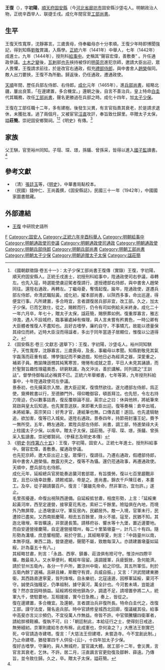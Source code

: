 {{Otheruses|other=名为王复的其他人物|王复}}
{{明清人物信息框
| 姓名 = 王復
| 原名 =
| 圖片名稱= Wang Fu.jpg
| 圖片大小 = 200px
| 圖片說明 = 民國《固安縣志》載《王莊簡公復遺像》
| 最高職務 = 榮祿大夫上柱國太子少保工部尚書
| 國家 = 大明
| 爵位 =
| 籍貫 = [[順天府|順天府]][[固安縣|固安縣]]沙垡屯
| 族裔 = 漢族
| 旗籍 = 
| 字號 = 字初陽
| 諡號 = 莊簡
| 出生日期 = 永樂十四年（1416年）
| 出生地點 = [[順天府|順天府]][[固安縣|固安縣]]
| 逝世日期 = 成化二十一年（1485年）
| 逝世地點 = [[順天府|順天府]][[固安縣|固安縣]]
| 墓葬 =
| 配偶 =
| 親屬 =
| 出身 = 
*正統六年辛酉科舉人
*正統七年壬戌科進士出身
| 經歷 = 
*刑科給事中：正統九年-正統十四年
*通政司右參議：正統十四年<ref>《明實錄·英宗實錄》卷178</ref>
*通政司左參議：正統十四年<ref name="《明實錄·英宗實錄》卷184">《明實錄·英宗實錄》卷184</ref>
*右通政：正統十四年-景泰五年<ref name="《明實錄·英宗實錄》卷184"/>
*左通政：景泰五年-天順元年<ref>《明實錄·英宗實錄》卷239</ref>
*通政使：天順元年<ref>《明實錄·英宗實錄》卷275</ref>
*兵部右侍郎：天順元年<ref>《明分省人物考》冊一卷一，頁153</ref>
*兵部左侍郎：天順元年-成化元年<ref>《明實錄·英宗實錄》卷281</ref>
*兵部尚書：成化元年-成化三年<ref>《明實錄·憲宗實錄》卷22</ref>
*工部尚書：成化三年-成化十五年<ref>《明實錄·憲宗實錄》卷41</ref>
*太子少保：成化十四年<ref>《明實錄·憲宗實錄》卷183</ref>
*太子太保（追贈）：成化二十一年<ref>《明實錄·憲宗實錄》卷267</ref>
| 著作 =
}}

'''王復'''（{{bd|1416年||1485年|catIdx=Wang王}}），字'''初陽'''，[[順天府|順天府]][[固安縣|固安縣]]（今[[河北省|河北省]][[廊坊市|廊坊市]]固安縣沙垡屯人。明朝政治人物，正统辛酉举人、联捷壬戌。成化年間官至[[工部尚書|工部尚書]]。

== 生平 ==
王復天性寬厚，沈靜寡言。三歲喪母，侍奉繼母亦十分孝順。王復少年時即博聞強記，得到知縣[[劉敬|劉敬]]賞識，入縣學。[[正统_(年号)|正統]]六年（1441年）中舉人，七年（1442年）成進士。九年（1444年），授刑科[[給事中|給事中]]。史稱其“聲容宏偉，善敷奏” 。升任通政參議。[[土木之變|土木之變]]後，[[瓦剌|瓦剌]]部[[也先|也先]]挾持被俘的[[明英宗|明英宗]]進犯京師，邀請大臣出迎，眾人畏懼，王復請求前往，於是改官右通政，假充[[禮部侍郎|禮部侍郎]]，與中書舍人[[趙榮|趙榮]]偕同。敵人出刀要挾，王復不為所動。歸返後，仍任通政，遷通政使。

[[天顺_(明朝)|天順]]年間，歷任兵部左侍郎、右侍郎。[[成化|成化]]元年（1465年），進[[兵部尚書|兵部尚書]]，經略北疆，屢出良策，「在邊建置，多合機宜。」還朝之後，自言不善治兵，皇上特命[[白圭|白圭]]代其職務，改任[[工部尚書|工部尚書]]，聲名更勝過在兵部之時。成化十四年，加[[太子少保|太子少保]]。

王復在工部任職十二年，多有建樹。後發生災異，有言官指責其衰老，於是請求退休，未獲批准。過了兩個月，又被宦官[[汪直_(宦官)|汪直]]攻訐，奉旨致仕歸里。卒贈太子太保，謚'''莊簡'''。崇祀固安鄉賢祠。<ref>《國朝獻徵錄·卷五十一》：太子少保工部尚書王復傳（實錄）王復，字初陽，順天府固安縣人。正統壬戌進士，初授刑科給事中，陞通政使司右參議，尋轉左。也先入寇，時選能使虜迎駕者復請行，遂授禮部右侍郎，與中書舍人趙榮同往。還陞右通政，再轉左。丁繼母憂，奪情起復。踰年，陞通政使，遂遷兵部左侍郎，命清武職貼黃。成化初，擢本部尚書，以陝西多事，命出巡邊，得便宜行事。凡所建置，多合時宜，言者謂復居兵部非宜，改工部。久之，加太子少保。巳而乞致仕，從之，賜敕而行，仍令有司如例給夫米終身。成化二十一年六月卒，年七十，贈太子太保，諡莊簡，賜祭葬如例。復重厚寡言，雅志沖澹，遇人不設城府，臨事審處綽有條理，與人言未嘗有矜異色，一時公卿有大臣體者惟復人不盡知也。且好古嗜學，廉約自守，不事矯亢，故能以德量保其祿位而終。近時大臣沒而得諡者，多出于同年當道子居顯位，惟復以公道得之。</ref><ref name="縣志">《固安縣志·卷三·文獻志·選舉下》：王復，字初陽，沙垡屯人。裕州同知騏子。天性寬厚，沈靜寡言。三歲喪母，及長，事繼母以孝聞。知縣劉敬見其氣宇磊落而莊重有威、博學強記而不樂遊戲，知他日必為經濟之器，深愛重之，補弟子員。教諭陳遜憫其純篤寒苦，惓惓有成就之意，平日人未見其誦讀，而於聖賢旨趣性理蘊奧悉，研窮默識，為文沖淡，善於講解。同列謂之“王訓詁”。督學侍御每試必稱賞不已。正統六年舉鄉書，七年等第，九年授刑科給事中，十年陞通政使司左參議。<br>景泰初，也先擁英宗入關，邀大臣迎駕，復憤然欲往。遂允禮部左侍郎，爲正使，齎捧敕書以行，至德勝門外，得仰瞻御容，頓首拜泣。也先怒，令左右持刀脅迫，仍以數事詰責，復反覆辯論不屈，英宗止之曰：休與他辨，將紙筆來寫啟與皇太后知道。也先實意送朕，來即著大臣出迎。復等奏稱：倉卒出城，未將紙筆。英宗笑曰：好秀才官，連紙筆也無。口傳去罷！遂回。也先遣騎馳追，欲加害，復等已入城矣。遂陞右通政。景泰四年，持節冊封藩王妃，賚予一無所受。五年，轉左通政，累陞兵部左侍郎、尚書，調工部，特進榮祿大夫上柱國太子少保。以疾卒。贈太子太保，諡莊簡。子瑁、琛、璟，孫鸃、曾孫采入監讀書。崇祀鄉賢祠。（參蘇志及明史本傳）</ref>《明史》有傳。<ref>《[[明史|明史]]·[[s:明史/卷177|列传第六十五]]》：王復，字初陽，固安人。正統七年進士。授刑科給事中。聲容宏偉，善敷奏。擢通政參議。<br>也先犯京師，邀大臣出迎上皇。眾憚行，復請往。乃遷右通政，假禮部侍郎，與中書舍人趙榮偕。敵露刃夾之，復等不為懾。還仍蒞通政事，再遷通政使。天順中，歷兵部左右侍郎。<br>成化元年，延綏總兵官房能奏追襲河套部眾，有旨獎勞。復以七百里趨戰非宜，且恐以僥幸啟釁，請敕戒諭，帝是之。進尚書。錦衣千戶陳玨者，本畫工。及卒，從子錫請襲百戶。復言：「襲雖先帝命，然非軍功，宜勿許。」遂止。<br>毛里孩擾邊，命復出視陝西邊備。自延綏抵甘肅，相度形勢，上言：「延綏東起黃河岸，西至定邊營，接寧夏花馬池，索紆二千餘里。險隘俱在內地，而境外乃無屏障，止憑墩堡以守。軍反居內，民顧居外。敵一入境，官軍未行，民遭掠已盡矣。又西南抵慶陽，相去五百餘里，烽火不接。寇至，民猶不知。其迤北墩堠，率皆曠遠，非禦邊長策。請移府谷、響水等十九堡，置近邊要地。而自安邊營接慶陽，自定邊營接環州，每二十里築墩臺一，計凡三十有四。隨形勢為溝墻，庶息響相聞，易於守禦。」其經略寧夏，則言：「中路靈州以南，本無亭燧。東西二路，營堡遼絕，聲聞不屬，致敵每深入。亦請建置墩臺如延綏，計為臺五十有八。」<br>其經略甘肅，則言：「永昌、西寧、鎮番、莊浪俱有險可守。惟涼州四際平曠，敵最易入。又水草便利，輒經年宿留。遠調援軍，兵疲銳挫，急何能濟。請於甘州五衛內，各分一千戶所，置涼州中衛，給之印信。其五所軍伍，則於五衛內餘丁選補。且耕且練，斯戰守有資，兵威自振。」又言：「洪武間建東勝衛，其西路直達寧夏，皆列烽堠。自永樂初，北寇遠遁，因移軍延綏，棄河不守。誠使兵強糧足，仍準祖制，據守黃河，萬全計也。今河套未靖，豈能遽復？然亦宜因時損益。延綏將校視他鎮為少，調遣不足，請增置參將二人，統軍九千，使駐要地，互相援接，實今日急務。」奏上，皆從之。<br>復在邊建置，多合機宜。及還朝，言者謂治兵非復所長。特命白圭代之，改復工部。謹守法度，聲名逾兵部。時中官請修皇城西北回廊，復議緩其役。給事中高斐亦言災沴頻仍，不宜役萬人作無益。帝皆不許。中官領騰驤四衛軍者，請給胖襖鞋褲。復執不可，曰：「朝廷制此，本給征行之士，使得刻日戒途，無勞縫紉。京軍則歲給冬衣布棉，此成憲也，奈何渝之？」大應法王劄實巴死，中官請造寺建塔。復言：「大慈法王但建塔，未嘗造寺。今不宜創此制。」乃止命建塔，猶發軍四千人供役-{云}-，十四年加太子少保。<br>復好古嗜學，守廉約，與人無城府，當官識大體。居工部十二年，會災異，言官言其衰老，乞休。不許。居二月，汪直諷言官更劾復及鄒幹、薛遠。乃傳旨，並令致仕歸。久之，卒。贈太子太保，謚莊簡。</ref>

== 家族 ==
父王騏，官至裕州同知。子瑁、琛、璟，孫鸃、曾孫采，皆得以進入[[國子監|國子監]]讀書。<ref name="縣志" />

== 參考文獻 ==
{{reflist}}
*（清）[[張廷玉|張廷玉]]等，《[[明史|明史]]》，中華書局點校本。
*（民國）錢仲仁、王尚義撰，《固安縣誌》，民國三十一年（1942年），中國國家圖書館藏。

== 外部連結 ==
* [http://archive.ihp.sinica.edu.tw/ttscgi/ttsquery?0:0:mctauac:TM%3D%A4%FD%B4_ 王復] {{Wayback|url=http://archive.ihp.sinica.edu.tw/ttscgi/ttsquery?0:0:mctauac:TM%3D%A4%FD%B4_ |date=20200912030942 }} 中研院史語所

{{start box}}
{{s-off}}
{{succession box|[[王竑|王竑]]|[[白圭_(明朝)|白圭]]|[[明朝兵部尚書|明朝兵部尚書]]|<small>1465年－1467年</small>}}
{{succession box|[[白圭_(明朝)|白圭]]|[[劉昭|劉昭]]|[[明朝工部尚書|明朝工部尚書]]|<small>1467年－1479年</small>}}
{{end box}}

{{正統七年壬戌科殿試金榜}}

{{Authority control}}
{{DEFAULTSORT:Wang王}}
[[Category:王姓|F]]
[[Category:固安人|Category:固安人]]
[[Category:正統六年辛酉科舉人|Category:正統六年辛酉科舉人]]
[[Category:明朝給事中|Category:明朝給事中]]
[[Category:明朝通政使司參議|Category:明朝通政使司參議]]
[[Category:明朝通政使司通政|Category:明朝通政使司通政]]
[[Category:明朝通政使|Category:明朝通政使]]
[[Category:明朝兵部侍郎|Category:明朝兵部侍郎]]
[[Category:明朝兵部尚書|Category:明朝兵部尚書]]
[[Category:明朝工部尚書|Category:明朝工部尚書]]
[[Category:明朝太子少保|Category:明朝太子少保]]
[[Category:明朝追赠太子太保|Category:明朝追赠太子太保]]
[[Category:諡莊簡|Category:諡莊簡]]